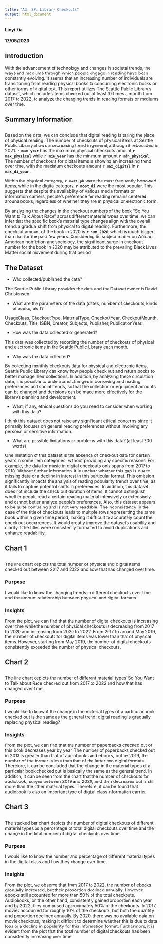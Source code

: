 ```yaml
---
title: "A3: SPL Library Checkouts"
output: html_document
---
```

#### Linyi Xia
#### 17/05/2023

## Introduction
With the advancement of technology and changes in societal trends, the ways and mediums through which people engage in reading have been constantly evolving. It seems that an increasing number of individuals are transitioning from reading physical books to consuming electronic books or other forms of digital text. This report utilizes The Seattle Public Library's dataset, which includes items checked out at least 10 times a month from 2017 to 2022, to analyze the changing trends in reading formats or mediums over time.


## Summary Information
```r

```

Based on the data, we can conclude that digital reading is taking the place of physical reading. The number of checkouts of physical items at Seattle Public Library shows a decreasing trend in general, although it rebounded in 2021. **`r max_year`** has the maximum physical checkouts amount **`r max_physical`** while **`r min_year`** has the minimum amount **`r min_physical`**. The number of checkouts for digital items is showing an increasing trend over time, with the maximum checkouts amount **`r max_digital`** in **`r max_di_year`** .

Within the physical category, **`r most_ph`** were the most frequently borrowed items, while in the digital category, **`r most_di`** were the most popular. This suggests that despite the availability of various media formats or information carriers, people's preference for reading remains centered around books, regardless of whether they are in physical or electronic form.

By analyzing the changes in the checkout numbers of the book "So You Want to Talk About Race" across different material types over time, we can infer that the specific book's material type changes align with the overall trend: a gradual shift from physical to digital reading. Furthermore, the checkout amount of the book in 2020 is **`r num_2020`**, which is much bigger than that for the past few years. Considering its subject matter on African American nonfiction and sociology, the significant surge in checkout number for the book in 2020 may be attributed to the prevailing Black Lives Matter social movement during that period.


## The Dataset

- Who collected/published the data?  

The Seattle Public Library provides the data and the Dataset owner is David Christensen.

- What are the parameters of the data (dates, number of checkouts, kinds of books, etc.)?

UsageClass, CheckoutType, MaterialType, CheckoutYear, CheckoutMounth, Checkouts, Title, ISBN,
Creator, Subjects, Publisher, PublicationYear.

- How was the data collected or generated?

This data was collected by recording the number of checkouts of physical and electronic items in the Seattle Public Library each month.

- Why was the data collected?

By collecting monthly checkouts data for physical and electronic items, Seattle Public Library can know how people check out and return books to better manage their collections. In addition, by analyzing these circulation data, it is possible to understand changes in borrowing and reading preferences and social trends, so that the collection or equipment amounts can be changed and decisions can be made more effectively for the library's planning and development.

- What, if any, ethical questions do you need to consider when working with this data? 

I think this dataset does not raise any significant ethical concerns since it primarily focuses on general reading preferences without involving any personal or sensitive information.

- What are possible limitations or problems with this data?   (at least 200 words)

One limitation of this dataset is the absence of checkout data for certain years in some item categories, without providing any specific reasons. For example, the data for music in digital checkouts only spans from 2017 to 2018. Without further information, it is unclear whether this gap is due to missing data or a decline in interest in this particular format. This omission significantly impacts the analysis of reading popularity trends over time, as it fails to capture potential shifts in preferences. In addition, this dataset does not include the check out duration of items. It cannot distinguish whether people read a certain reading material intensively or extensively and cannot better analyze people's preferences. Also, this dataset appears to be quite confusing and is not very readable. The inconsistency in the case of the title of checkouts leads to multiple rows representing the same book within a given time period, making it difficult to accurately count the check out occurrences. It would greatly improve the dataset's usability and clarity if the titles were consistently formatted to avoid duplications and enhance readability. 

## Chart 1

```r

```

The line chart depicts the total number of physical and digital items checked out between 2017 and 2022 and how that has changed over time.

### Purpose
I would like to know the changing trends in different checkouts over time and the amount relationship between physical and digital formats.

### Insights
From the plot, we can find that the number of digital checkouts is increasing over time while the number of physical checkouts is decreasing from 2017 to 2020 and increasing from 2020 to 2022. From 2017 to around May 2019, the number of checkouts for digital items was lower than that of physical items. However, starting from May 2019, the number of digital checkouts consistently exceeded the number of physical checkouts.


## Chart 2

```r

```

The line chart depicts the number of different material types' So You Want to Talk about Race  checked out from 2017 to 2022 and how that has changed over time.

### Purpose
I would like to know if the change in the material types of a particular book checked out is the same as the general trend: digital reading is gradually replacing physical reading?

### Insights
From the plot, we can find that the number of paperbacks checked out of this book decreases year by year. The number of paperbacks checked out in 2018 is greater than that of audiobooks and ebooks, but by 2019, the number of the former is less than that of the latter two digital formats. Therefore, it can be concluded that the change in the material types of a particular book checked out is basically the same as the general trend. In addition, it can be seen from the chart that the number of checkouts for audiobook, surges between 2019 and 2020, and then decreases but is still more than the other material types. Therefore, it can be found that audiobook is also an important type of digital class information carrier.


## Chart 3

```r
```

The stacked bar chart depicts the number of digital checkouts of different material types as a percentage of total digital checkouts over time and the change in the total number of digital checkouts over time.

### Purpose
I would like to know the number and percentage of different material types in the digital class and how they change over time.

### Insights
From the plot, we observe that from 2017 to 2022, the number of ebooks gradually increased, but their proportion declined annually. However, ebooks still accounted for more than 50% of the total checkouts. Audiobooks, on the other hand, consistently gained proportion each year and by 2022, they comprised approximately 50% of the checkouts. In 2017, movies accounted for roughly 10% of the checkouts, but both the quantity and proportion declined annually. By 2020, there was no available data on movie checkouts, making it difficult to determine whether this is due to data loss or a decline in popularity for this information format. Furthermore, it is evident from the plot that the total number of digital checkouts has been consistently increasing over time.


